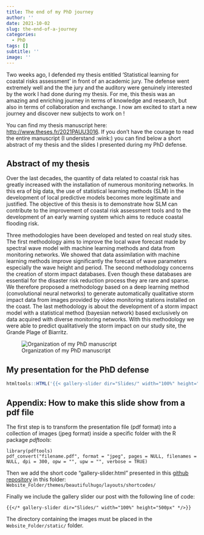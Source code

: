 ```yaml
---
title: The end of my PhD journey
author: ''
date: 2021-10-02
slug: the-end-of-a-journey
categories:
  - PhD
tags: []
subtitle: ''
image: ''
---
```


Two weeks ago, I defended my thesis entitled 'Statistical learning for coastal risks assessment' in front of an academic jury. The defense went extremely well and the the jury and the auditory were genuinely interested by the work I had done during my thesis. For me, this thesis was an amazing and enriching journey in terms of knowledge and research, but also in terms of collaboration and exchange. I now am excited to start a new journey and discover new subjects to work on ! 

You can find my thesis manuscript here:
<a href="http://www.theses.fr/2021PAUU3016" target="_blank"> http://www.theses.fr/2021PAUU3016</a>. If you don't have the courage to read the entire manuscript (I understand :wink:) you can find below a short abstract of my thesis and the slides I presented during my PhD defense. 

## Abstract of my thesis

Over the last decades, the quantity of data related to coastal risk has greatly increased with the installation of numerous monitoring networks. In this era of big data, the use of statistical learning methods (SLM) in the development of local predictive models becomes more legitimate and justified. The objective of this thesis is to demonstrate how SLM can contribute to the improvement of coastal risk assessment tools and to the development of an early warning system which aims to reduce coastal flooding risk. 

Three methodologies have been developed and tested on real study sites. The first methodology aims to improve the local wave forecast made by spectral wave model with machine learning methods and data from monitoring networks. We showed that data assimilation with machine learning methods improve significantly the forecast of wave parameters especially the wave height and period. The second methodology concerns the creation of storm impact databases. Even though these databases are essential for the disaster risk reduction process they are rare and sparse. We therefore proposed a methodology based on a deep learning method (convolutional neural networks) to generate automatically qualitative storm impact data from images provided by video monitoring stations installed on the coast. The last methodology is about the development of a storm impact model with a statistical method (bayesian network) based exclusively on data acquired with diverse monitoring networks. With this methodology we were able to predict qualitatively the storm impact on our study site, the Grande Plage of Biarritz. 

![Organization of my PhD manuscript](/img_post/thesis_organization.png)

## My presentation for the PhD defense

```r
htmltools::HTML('{{< gallery-slider dir="Slides/" width="100%" height="550px" >}}')
```


## Appendix: How to make this slide show from a pdf file

The first step is to transform the presentation file (pdf format) into a collection of images (jpeg format) inside a specific folder with the R package *pdftools*:

```
library(pdftools)
pdf_convert("filename.pdf", format = "jpeg", pages = NULL, filenames = NULL, dpi = 300, opw = "", upw = "", verbose = TRUE)
```

Then we add the short code "gallery-slider.html" presented in this [github repository](https://github.com/tbiering/hugo-slider-shortcode) in this folder: `Website_Folder/themes/beautifulhugo/layouts/shortcodes/`

Finally we include the gallery slider our post with the following line of code: 

```
{{</* gallery-slider dir="Slides/" width="100%" height="500px" */>}}
```

The directory containing the images must be placed in the  `Website_Folder/static/` folder.